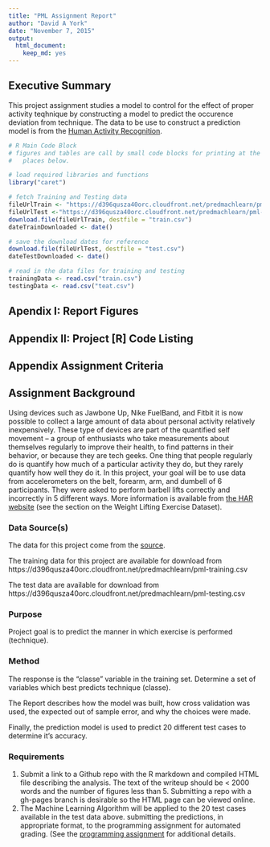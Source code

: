 ```yaml
---
title: "PML Assignment Report"
author: "David A York"
date: "November 7, 2015"
output: 
  html_document: 
    keep_md: yes
---
```


## Executive Summary
This project assignment studies a model to control for the effect of proper activity teqhnique by constructing a model to predict the occurence deviation from technique. The data to be use to construct a prediction model is from the [Human Activity Recognition](http://groupware.les.inf.puc-rio.br/har). 

```r
# R Main Code Block
# figures and tables are call by small code blocks for printing at the appropriate 
#   places below.

# load required libraries and functions
library("caret")

# fetch Training and Testing data
fileUrlTrain <- "https://d396qusza40orc.cloudfront.net/predmachlearn/pml-training.csv"
fileUrlTest <-"https://d396qusza40orc.cloudfront.net/predmachlearn/pml-testing.csv"
download.file(fileUrlTrain, destfile = "train.csv")
dateTrainDownloaded <- date()

# save the download dates for reference
download.file(fileUrlTest, destfile = "test.csv")
dateTestDownloaded <- date()

# read in the data files for training and testing
trainingData <- read.csv("train.csv")
testingData <- read.csv("teat.csv")

```






## Apendix I: Report Figures


## Appendix II: Project [R] Code Listing


## Appendix Assignment Criteria

## Assignment Background

Using devices such as Jawbone Up, Nike FuelBand, and Fitbit it is now possible to collect a large amount of data about personal activity relatively inexpensively. These type of devices are part of the quantified self movement – a group of enthusiasts who take measurements about themselves regularly to improve their health, to find patterns in their behavior, or because they are tech geeks. One thing that people regularly do is quantify how much of a particular activity they do, but they rarely quantify how well they do it. In this project, your goal will be to use data from accelerometers on the belt, forearm, arm, and dumbell of 6 participants. They were asked to perform barbell lifts correctly and incorrectly in 5 different ways. More information is available from [the HAR website](http://groupware.les.inf.puc-rio.br/har) (see the section on the Weight Lifting Exercise Dataset). 

### Data Source(s)

The data for this project come from the [source](http://groupware.les.inf.puc-rio.br/har). 

The training data for this project are available for download from  https://d396qusza40orc.cloudfront.net/predmachlearn/pml-training.csv

The test data are available for download from  https://d396qusza40orc.cloudfront.net/predmachlearn/pml-testing.csv

### Purpose
Project goal is to predict the manner in which exercise is performed (technique). 

### Method
The response is the "classe" variable in the training set. Determine a set of variables which best predicts technique (classe). 

The Report describes how the model was built, how cross validation was used, the expected out of sample error, and why the choices were made. 

Finally, the prediction model is used to predict 20 different test cases to determine it's accuracy. 

### Requirements
1. Submit a link to a Github repo with the R markdown and compiled HTML file describing the analysis. The text of the writeup should be < 2000 words and the number of figures less than 5. Submitting a repo with a gh-pages branch is desirable so the HTML page can be viewed online.
2. The Machine Learning Algorithm will be applied to the 20 test cases available in the test data above. submitting the predictions, in appropriate format, to the programming assignment for automated grading. (See the [programming assignment](https://class.coursera.org/predmachlearn-034/human_grading/view/courses/975204/assessments/4/submissions) for additional details.


